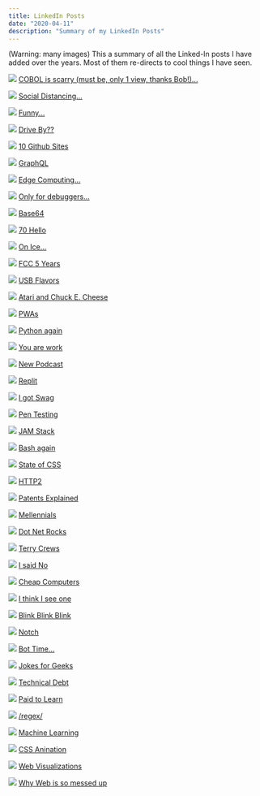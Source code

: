 ```yaml
---
title: LinkedIn Posts
date: "2020-04-11"
description: "Summary of my LinkedIn Posts"
---
```


(Warning: many images) This a summary of all the Linked-In posts I have added over the years.  Most of them re-directs to cool things I have seen.

![](../assets/linkedin-posts__screenshot-044.png)
[COBOL is scarry (must be, only 1 view, thanks Bob!)...](https://www.linkedin.com/posts/al-piepho-fw-sw-engineer_who-needs-netflix-when-you-can-learn-cobol-activity-6658698462793654272-vrdM)

![](../assets/linkedin-posts__screenshot-043.png)
[Social Distancing...](https://www.dreamteee.com/campaigns/page/2/stores/engineer/software-engineer-social-distancing?retailProductCode=6369D664D7F4E3-42928AE583BE-GS0-TC0-BLK)

![](../assets/linkedin-posts__screenshot-042.png)
[Funny...](https://medium.com/javascript-in-plain-english/30-funny-code-comments-that-will-make-you-laugh-1c1b54d4ab00)

![](../assets/linkedin-posts__screenshot-041.png)
[Drive By??](https://www.forbes.com/sites/zakdoffman/2020/02/05/fbi-drive-by-hacking-warning-just-got-real-heres-how-this-malicious-new-threat-works/#13a302095017)

![](../assets/linkedin-posts__screenshot-040.png)
[10 Github Sites](https://medium.com/better-programming/10-awesome-github-repos-every-web-developer-should-know-15288c8533f1)

![](../assets/linkedin-posts__screenshot-039.png)
[GraphQL](https://www.youtube.com/watch?v=783ccP__No8)

![](../assets/linkedin-posts__screenshot-038.png)
[Edge Computing...](https://softwareengineeringdaily.com/2020/01/14/edge-computing-platform-with-jaromir-coufal/)

![](../assets/linkedin-posts__screenshot-037.png)
[Only for debuggers...](https://www.onlinegdb.com/)

![](../assets/linkedin-posts__screenshot-036.png)
[Base64](https://medium.com/swlh/powering-the-internet-with-base64-d823ec5df747)

![](../assets/linkedin-posts__screenshot-035.png)
[70 Hello](https://medium.com/javarevisited/70-years-of-hello-world-with-50-programming-languages-2400de893a97)

![](../assets/linkedin-posts__screenshot-034.png)
[On Ice...](https://lnkd.in/ekTeScP)

![](../assets/linkedin-posts__screenshot-033.png)
[FCC 5 Years](https://www.freecodecamp.org/news/the-future-of-freecodecamp-5-year-anniversary/)

![](../assets/linkedin-posts__screenshot-032.png)
[USB Flavors](https://www.freecodecamp.org/news/usb-c-port-explained-how-usb-type-c-is-different-and-how-fast-it-is/)

![](../assets/linkedin-posts__screenshot-031.png)
[Atari and Chuck E. Cheese](https://acquired.libsyn.com/season-5-episode-5-atari-with-nolan-bushnell)

![](../assets/linkedin-posts__screenshot-030.png)
[PWAs](https://ymedialabs.com/progressive-web-apps)

![](../assets/linkedin-posts__screenshot-029.png)
[Python again](https://www.youtube.com/playlist?list=PLlrxD0HtieHhS8VzuMCfQD4uJ9yne1mE6)

![](../assets/linkedin-posts__screenshot-028.png)
[You are work](https://humanparts.medium.com/you-are-your-work-and-thats-a-good-thing-4ac468505a2a)

![](../assets/linkedin-posts__screenshot-027.png)
[New Podcast](https://www.intelligencesquaredus.org/news/blog/discourse-disrupters-new-podcast-series)

![](../assets/linkedin-posts__screenshot-026.png)
[Replit](https://repl.it/)

![](../assets/linkedin-posts__screenshot-025.png)
[I got Swag](https://media-exp1.licdn.com/dms/image/C5622AQG0Rd-of3bzfQ/feedshare-shrink_2048_1536/0?e=1589414400&v=beta&t=3bLsDwjmG1MuKEuRw6YZ10NMp-U6j1aGwe8gN4e9I58)

![](../assets/linkedin-posts__screenshot-024.png)
[Pen Testing](https://youtu.be/3Kq1MIfTWCE)

![](../assets/linkedin-posts__screenshot-023.png)
[JAM Stack](https://blog.logrocket.com/the-best-static-websites-generators-compared-5f1f9eeeaf1a/)

![](../assets/linkedin-posts__screenshot-022.png)
[Bash again](https://www.linkedin.com/learning/learning-bash-scripting?isLearningSubscriber=true&trk=feed-share_course_title_learning&lipi=urn%3Ali%3Apage%3Ad_flagship3_profile_view_base_recent_activity_details_shares%3BLo2woTcdTi6Y4AkDMKWjyg%3D%3D&licu=urn%3Ali%3Acontrol%3Ad_flagship3_profile_view_base_recent_activity_details_shares-viewCourse&lici=yuwKUNXVqefuX5pt2OSo6g%3D%3D)

![](../assets/linkedin-posts__screenshot-021.png)
[State of CSS](https://2019.stateofcss.com/)

![](../assets/linkedin-posts__screenshot-020.png)
[HTTP2](https://blog.cloudflare.com/better-http-2-prioritization-for-a-faster-web/)

![](../assets/linkedin-posts__screenshot-019.png)
[Patents Explained](https://www.akimbo.me/blog/s-3-e-8-all-rights-reserved)

![](../assets/linkedin-posts__screenshot-018.png)
[Mellennials](https://www.linkedin.com/feed/update/urn:li:activity:6465153012187832320/?lipi=urn%3Ali%3Apage%3Ad_flagship3_profile_view_base_recent_activity_details_shares%3BLo2woTcdTi6Y4AkDMKWjyg%3D%3D)

![](../assets/linkedin-posts__screenshot-017.png)
[Dot Net Rocks](https://www.dotnetrocks.com/?show=1508)

![](../assets/linkedin-posts__screenshot-016.png)
[Terry Crews](https://tim.blog/2017/12/20/terry-crews-how-to-have-do-and-be-all-you-want/)

![](../assets/linkedin-posts__screenshot-015.png)
[I said No](https://lnkd.in/eApnB-p)

![](../assets/linkedin-posts__screenshot-014.png)
[Cheap Computers](https://www.anandtech.com/show/12037/cheap-supercomputers-lanl-has-750node-raspberry-pi-development-clusters)

![](../assets/linkedin-posts__screenshot-013.png)
[I think I see one](https://lnkd.in/ekcD4Ka)

![](../assets/linkedin-posts__screenshot-012.png)
[Blink Blink Blink](https://css-tricks.com/look-back-history-css/)

![](../assets/linkedin-posts__screenshot-011.png)
[Notch](https://medium.com/the-mission/iphone-x-top-notch-204e9284f54a)

![](../assets/linkedin-posts__screenshot-010.png)
[Bot Time...](https://medium.com/fast-company/i-built-a-bot-to-apply-to-thousands-of-jobs-at-once-heres-what-i-learned-46ece659593e)

![](../assets/linkedin-posts__screenshot-009.png)
[Jokes for Geeks](https://hackernoon.com/jokes-programmers-will-understand-23d484d8bef8)

![](../assets/linkedin-posts__screenshot-008.png)
[Technical Debt](https://medium.freecodecamp.org/tame-your-tech-debt-by-refactoring-more-often-fcc34dd24a33)

![](../assets/linkedin-posts__screenshot-007.png)
[Paid to Learn](https://medium.com/@michaelmangial1/the-best-way-to-learn-development-skills-while-getting-paid-in-the-process-a31bfb138287?source=email-f9f2ea2b1d81-1497958095082-digest.reader------0-38&sectionName=top)

![](../assets/linkedin-posts__screenshot-006.png)
[/regex/](http://emailregex.com/)

![](../assets/linkedin-posts__screenshot-005.png)
[Machine Learning](http://www.r2d3.us/visual-intro-to-machine-learning-part-1)

![](../assets/linkedin-posts__screenshot-004.png)
[CSS Anination](https://daneden.github.io/animate.css)

![](../assets/linkedin-posts__screenshot-002.png)
[Web Visualizations](https://www.youtube.com/watch?v=sBzRwzY7G-k)

![](../assets/linkedin-posts__screenshot-001.png)
[Why Web is so messed up](https://medium.freecodecamp.com/a-roadmap-to-becoming-a-web-developer-in-2017-b6ac3dddd0cf)
